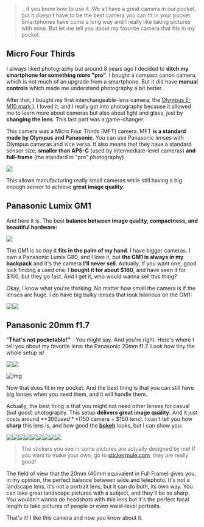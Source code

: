 
> ...if you know how to use it. We all have a great camera in our pocket, but it doesn't have to be the best camera you can fit in your pocket. Smartphones have come a long way and I really like taking pictures with mine. But let me tell you about my favorite camera that fits in my pocket.

## Micro Four Thirds

I always liked photography but around 8 years ago I decided to **ditch my smartphone for something more "pro"**. I bought a compact canon camera, which is not much of an upgrade from a smartphone. But it did have **manual controls** which made me understand photography a bit better.

After that, I bought my first interchangeable-lens camera, the [Olympus E-M10 mark I](https://www.amazon.es/Olympus-OM-D-M10-pantalla-estabilizador/dp/B00HWRHBVK?th=1). I loved it, and I really got into photography because it allowed me to learn more about cameras but also about light and glass, just by **changing the lens**. This last part was a game-changer.

This camera was a Micro Four Thirds (MFT) camera. MFT **is a standard made by Olympus and Panasonic**. You can use Panasonic lenses with Olympus cameras and vice versa. It also means that they have a standard sensor size, **smaller than APS-C** (used by intermediate-level cameras) **and full-frame** (the standard in "pro" photography).

![](https://ik.imagekit.io/pablopunk/posts/sensor-size-mft-apsc-full-frame.png)

This allows manufacturing really small cameras while still having a big enough sensor to achieve **great image quality**.

## Panasonic Lumix GM1

And here it is. The best **balance between image quality, compactness, and beautiful hardware:**

![](https://ik.imagekit.io/pablopunk/posts/panasonic-lumix-gm1-b-w.JPG)

The GM1 is so tiny it **fits in the palm of my hand**. I have bigger cameras. I own a Panasonic Lumix G80, and I love it, but **the GM1 is always in my backpack** and it's the camera **I'll never sell**. Actually, if you want one, good luck finding a used one. I **bought it for about $180**, and have seen it for $150, but they go fast. And I get it, who would wanna sell this thing?

Okay, I know what you're thinking. No matter how small the camera is if the lenses are huge. I do have big bulky lenses that look hilarious on the GM1:

![](https://ik.imagekit.io/pablopunk/posts/gm1-zoom.JPG)![](https://ik.imagekit.io/pablopunk/posts/gm1-tele.JPG)

## Panasonic 20mm f1.7

"**That's not pocketable!"** - You might say. And you're right. Here's where I tell you about my favorite lens: the Panasonic 20mm f1.7. Look how tiny the whole setup is!

![](https://ik.imagekit.io/pablopunk/posts/gm1-20mm.JPG)![](https://ik.imagekit.io/pablopunk/posts/gm1-20mm.JPG)

![Img](https://ik.imagekit.io/pablopunk/posts/lumix-gm1-pocket)

Now that does fit in my pocket. And the best thing is that you can still have big lenses when you need them, and it will handle them.

Actually, the best thing is that you might not need other lenses for casual (but good) photography. This setup **delivers great image quality**. And it just costs around **$300 used** ($150 camera + $150 lens). I can't tell you how **sharp** this lens is, and how good the **[bokeh](https://en.wikipedia.org/wiki/Bokeh)** looks, but I can show you:

![](https://ik.imagekit.io/pablopunk/posts/p1050618.jpeg)![](https://ik.imagekit.io/pablopunk/posts/p1050615.jpeg)![](https://ik.imagekit.io/pablopunk/posts/p1050595.jpeg)![](https://ik.imagekit.io/pablopunk/posts/p1050583.jpeg)![](https://ik.imagekit.io/pablopunk/posts/p1050516.jpeg)![](https://ik.imagekit.io/pablopunk/posts/p1050508.jpeg)![](https://ik.imagekit.io/pablopunk/posts/stickers.JPG)![](https://ik.imagekit.io/pablopunk/posts/moriarty.JPG)![](https://ik.imagekit.io/pablopunk/posts/earbuds-nothing-ear.JPG)

> The stickers you see in some pictures are actually designed by me! If you want to make your own, go to [stickermule.com](https://www.stickermule.com/es), they are really good!

The field of view that the 20mm (40mm equivalent in Full Frame) gives you, in my opinion, the perfect balance between wide and telephoto. It's not a landscape lens, it's not a portrait lens, but it can do both, its own way. You can take great landscape pictures with a subject, and they'll be so sharp. You wouldn't wanna do headshots with this lens but it's the perfect focal length to take pictures of people or even waist-level portraits.

That's it! I like this camera and now you know about it.
